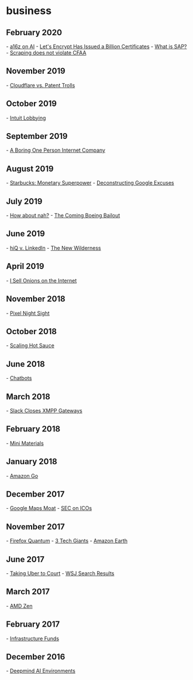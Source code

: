 
= business =

== February 2020 ==
- [[https://scottlocklin.wordpress.com/2020/02/21/andreessen-horowitz-craps-on-ai-startups-from-a-great-height/|a16z on AI]]
- [[https://letsencrypt.org/2020/02/27/one-billion-certs.html|Let's Encrypt Has Issued a Billion Certificates]]
- [[https://retool.com/blog/erp-for-engineers/|What is SAP?]]
- [[https://parsers.me/us-court-fully-legalized-website-scraping-and-technically-prohibited-it/|Scraping does not violate CFAA]]
== November 2019 ==
- [[https://blog.cloudflare.com/the-project-jengo-saga-how-cloudflare-stood-up-to-a-patent-troll-and-won/|Cloudflare vs. Patent Trolls]]
== October 2019 ==
- [[https://www.propublica.org/article/inside-turbotax-20-year-fight-to-stop-americans-from-filing-their-taxes-for-free|Intuit Lobbying]]
== September 2019 ==
- [[https://broadcast.listennotes.com/the-boring-technology-behind-listen-notes-56697c2e347b|A Boring One Person Internet Company]]
== August 2019 ==
- [[http://jpkoning.blogspot.com/2019/08/starbucks-monetary-superpower.html|Starbucks: Monetary Superpower]]
- [[https://freedom-to-tinker.com/2019/08/23/deconstructing-googles-excuses-on-tracking-protection/|Deconstructing Google Excuses]]
== July 2019 ==
- [[https://www.eff.org/deeplinks/2019/07/adblocking-how-about-nah|How about nah?]]
- [[https://mattstoller.substack.com/p/the-coming-boeing-bailout|The Coming Boeing Bailout]]
== June 2019 ==
- [[https://www.eff.org/cases/hiq-v-linkedin|hiQ v. LinkedIn]]
- [[https://idlewords.com/2019/06/the_new_wilderness.htm|The New Wilderness]]
== April 2019 ==
- [[https://www.deepsouthventures.com/i-sell-onions-on-the-internet/|I Sell Onions on the Internet]]
== November 2018 ==
- [[https://ai.googleblog.com/2018/11/night-sight-seeing-in-dark-on-pixel.html|Pixel Night Sight]]
== October 2018 ==
- [[https://medium.com/@jingtheory/what-i-learned-from-making-hot-sauce-at-scale-2cbb8ec709ba|Scaling Hot Sauce]]
== June 2018 ==
- [[https://blog.growthbot.org/chatbots-were-the-next-big-thing-what-happened|Chatbots]]
== March 2018 ==
- [[https://opkode.com/blog/slacks-bait-and-switch/|Slack Closes XMPP Gateways]]
== February 2018 ==
- [[https://www.starterstory.com/mini-materials|Mini Materials]]
== January 2018 ==
- [[https://stratechery.com/2018/amazons-go-and-the-future/|Amazon Go]]
== December 2017 ==
- [[https://www.justinobeirne.com/google-maps-moat|Google Maps Moat]]
- [[https://www.sec.gov/news/public-statement/statement-clayton-2017-12-11|SEC on ICOs]]
== November 2017 ==
- [[https://hacks.mozilla.org/2017/11/entering-the-quantum-era-how-firefox-got-fast-again-and-where-its-going-to-get-faster/|Firefox Quantum]]
- [[https://staltz.com/the-web-began-dying-in-2014-heres-how.html|3 Tech Giants]]
- [[https://aws.amazon.com/earth/|Amazon Earth]]
== June 2017 ==
- [[https://fymhotsauce.rocks/blogs/news/my-uber-driver-robbed-me-so-i-took-uber-to-court-and-won|Taking Uber to Court]]
- [[https://www.bloomberg.com/news/articles/2017-06-05/wsj-ends-google-users-free-ride-then-fades-in-search-results|WSJ Search Results]]
== March 2017 ==
- [[http://www.anandtech.com/show/11170/the-amd-zen-and-ryzen-7-review-a-deep-dive-on-1800x-1700x-and-1700|AMD Zen]]
== February 2017 ==
- [[https://www.bloomberg.com/news/features/2017-02-16/global-infrastructure-partners-gets-big-returns-in-sleepy-sector|Infrastructure Funds]]
== December 2016 ==
- [[https://deepmind.com/blog/open-sourcing-deepmind-lab/|Deepmind AI Environments]]
